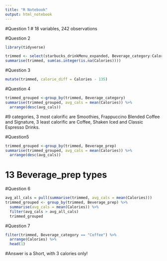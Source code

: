 ```yaml
---
title: "R Notebook"
output: html_notebook
---
```


#Question 1
# 18 variables, 242 observations

#Question 2
```r
library(tidyverse)
```

```r
trimmed <- select(starbucks_drinkMenu_expanded, Beverage_category:Calories)
summarise(trimmed, sum(as.integer(is.na(Calories))))

```
#Question 3
```r
mutate(trimmed, calorie_diff = Calories - 135)
```
#Question 4
```r
trimmed_grouped <-group_by(trimmed, Beverage_category)
summarise(trimmed_grouped, avg_cals = mean(Calories)) %>% 
  arrange(desc(avg_cals))
```
#9 categories, 3 most calorific are Smoothies, Frappuccino Blended Coffee and Signature, 3 least calorific are Coffee, Shaken Iced and Classic Espresso Drinks.

#Question5
```r
trimmed_grouped <-group_by(trimmed, Beverage_prep)
summarise(trimmed_grouped, avg_cals = mean(Calories)) %>% 
  arrange(desc(avg_cals))
```
# 13 Beverage_prep types

#Question 6
```r
avg_all_cals = pull(summarise(trimmed, avg_cals = mean(Calories)))
trimmed_grouped <- group_by(trimmed, Beverage_prep) %>% 
  summarise(avg_cals = mean(Calories)) %>%  
  filter(avg_cals > avg_all_cals)
  trimmed_grouped
```
#Question 7
```r
filter(trimmed, Beverage_category == "Coffee") %>% 
  arrange(Calories) %>% 
  head(1)
```
#Answer is a Short, with 3 calories only!

